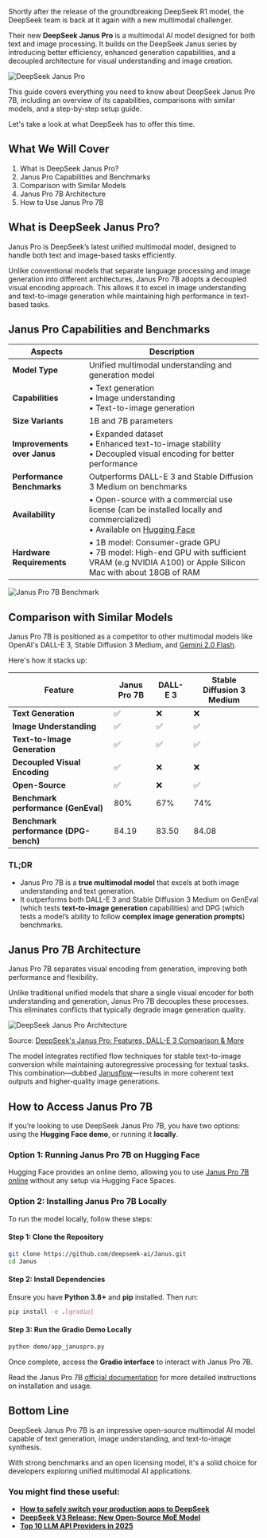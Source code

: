 Shortly after the release of the groundbreaking DeepSeek R1 model, the DeepSeek team is back at it again with a new multimodal challenger.

Their new **DeepSeek Janus Pro** is a multimodal AI model designed for both text and image processing. It builds on the DeepSeek Janus series by introducing better efficiency, enhanced generation capabilities, and a decoupled architecture for visual understanding and image creation.

![DeepSeek Janus Pro](/static/blog/deepseek-janus-pro/janus-pro-7b-cover.webp)

This guide covers everything you need to know about DeepSeek Janus Pro 7B, including an overview of its capabilities, comparisons with similar models, and a step-by-step setup guide.

Let's take a look at what DeepSeek has to offer this time.

## What We Will Cover

1. What is DeepSeek Janus Pro?
2. Janus Pro Capabilities and Benchmarks
3. Comparison with Similar Models
4. Janus Pro 7B Architecture
5. How to Use Janus Pro 7B

## What is DeepSeek Janus Pro?

Janus Pro is DeepSeek’s latest unified multimodal model, designed to handle both text and image-based tasks efficiently.

Unlike conventional models that separate language processing and image generation into different architectures, Janus Pro 7B adopts a decoupled visual encoding approach. This allows it to excel in image understanding and text-to-image generation while maintaining high performance in text-based tasks.

## Janus Pro Capabilities and Benchmarks

| Aspects                     | Description                                                                                                                                                                                                                   |
| --------------------------- | ----------------------------------------------------------------------------------------------------------------------------------------------------------------------------------------------------------------------------- |
| **Model Type**              | Unified multimodal understanding and generation model                                                                                                                                                                         |
| **Capabilities**            | • Text generation<br/>• Image understanding<br/>• Text-to-image generation                                                                                                                                                    |
| **Size Variants**           | 1B and 7B parameters                                                                                                                                                                                                          |
| **Improvements over Janus** | • Expanded dataset<br/>• Enhanced text-to-image stability<br/>• Decoupled visual encoding for better performance                                                                                                              |
| **Performance Benchmarks**  | Outperforms DALL-E 3 and Stable Diffusion 3 Medium on benchmarks                                                                                                                                                              |
| **Availability**            | • Open-source with a commercial use license (can be installed locally and commercialized)<br/>• Available on <a href="https://huggingface.co/spaces/deepseek-ai/Janus-Pro-7B" target="_blank" rel="noopener">Hugging Face</a> |
| **Hardware Requirements**   | • 1B model: Consumer-grade GPU<br/>• 7B model: High-end GPU with sufficient VRAM (e.g NVIDIA A100) or Apple Silicon Mac with about 18GB of RAM                                                                                |

![Janus Pro 7B Benchmark](/static/blog/deepseek-janus-pro/janus-pro-7b-benchmark.webp)

## Comparison with Similar Models

Janus Pro 7B is positioned as a competitor to other multimodal models like OpenAI's DALL-E 3, Stable Diffusion 3 Medium, and <a href="https://www.helicone.ai/blog/gemini-2.0-flash" target="_blank" rel="noopener">Gemini 2.0 Flash</a>.

Here's how it stacks up:

| Feature                               | Janus Pro 7B | DALL-E 3 | Stable Diffusion 3 Medium |
| ------------------------------------- | ------------ | -------- | ------------------------- |
| **Text Generation**                   | ✅           | ❌       | ❌                        |
| **Image Understanding**               | ✅           | ✅       | ✅                        |
| **Text-to-Image Generation**          | ✅           | ✅       | ✅                        |
| **Decoupled Visual Encoding**         | ✅           | ❌       | ❌                        |
| **Open-Source**                       | ✅           | ❌       | ✅                        |
| **Benchmark performance (GenEval)**   | 80%          | 67%      | 74%                       |
| **Benchmark performance (DPG-bench)** | 84.19        | 83.50    | 84.08                     |

### TL;DR

- Janus Pro 7B is a **true multimodal model** that excels at both image understanding and text generation.
- It outperforms both DALL-E 3 and Stable Diffusion 3 Medium on GenEval (which tests **text-to-image generation** capabilities) and DPG (which tests a model’s ability to follow **complex image generation prompts**) benchmarks.

## Janus Pro 7B Architecture

Janus Pro 7B separates visual encoding from generation, improving both performance and flexibility.

Unlike traditional unified models that share a single visual encoder for both understanding and generation, Janus Pro 7B decouples these processes. This eliminates conflicts that typically degrade image generation quality.

![DeepSeek Janus Pro Architecture](/static/blog/deepseek-janus-pro/janus-architecture.webp)

Source: <a href="https://www.datacamp.com/blog/janus-pro" target="_blank" rel="noopener">DeepSeek's Janus Pro: Features, DALL-E 3 Comparison & More</a>

The model integrates rectified flow techniques for stable text-to-image conversion while maintaining autoregressive processing for textual tasks. This combination—dubbed <a href="https://arxiv.org/html/2411.07975" target="_blank" rel="noopener">Janusflow</a>—results in more coherent text outputs and higher-quality image generations.

## How to Access Janus Pro 7B

If you’re looking to use DeepSeek Janus Pro 7B, you have two options: using the **Hugging Face demo**, or running it **locally**.

### Option 1: Running Janus Pro 7B on Hugging Face

Hugging Face provides an online demo, allowing you to use <a href="https://huggingface.co/spaces/deepseek-ai/Janus-Pro-7B" target="_blank" rel="noopener">Janus Pro 7B online</a> without any setup via Hugging Face Spaces.

### Option 2: Installing Janus Pro 7B Locally

To run the model locally, follow these steps:

#### Step 1: Clone the Repository

```sh
git clone https://github.com/deepseek-ai/Janus.git
cd Janus
```

#### Step 2: Install Dependencies

Ensure you have **Python 3.8+** and **pip** installed. Then run:

```sh
pip install -e .[gradio]
```

#### Step 3: Run the Gradio Demo Locally

```sh
python demo/app_januspro.py
```

Once complete, access the **Gradio interface** to interact with Janus Pro 7B.

Read the Janus Pro 7B <a href="https://github.com/deepseek-ai/Janus/blob/main/README.md" target="_blank" rel="noopener">official documentation</a> for more detailed instructions on installation and usage.

<CallToAction
  title="Switch to DeepSeek Models with Helicone ⚡️"
  description="Helicone can help you test DeepSeek's performance on your live apps with 0 downtime. Switch and save costs today."
  primaryButtonText="Try Helicone for Free"
  primaryButtonLink="https://helicone.ai/"
  secondaryButtonText="Contact Us"
  secondaryButtonLink="https://helicone.ai/contact"
/>

## Bottom Line

DeepSeek Janus Pro 7B is an impressive open-source multimodal AI model capable of text generation, image understanding, and text-to-image synthesis.

With strong benchmarks and an open licensing model, it's a solid choice for developers exploring unified multimodal AI applications.

### You might find these useful:

- **<a href="https://www.helicone.ai/blog/switch-to-deepseek" target="_blank" rel="noopener">How to safely switch your production apps to DeepSeek</a>**
- **<a href="https://www.helicone.ai/blog/deepseek-v3" target="_blank" rel="noopener">DeepSeek V3 Release: New Open-Source MoE Model</a>**
- **<a href="https://www.helicone.ai/blog/llm-api-providers" target="_blank" rel="noopener">Top 10 LLM API Providers in 2025</a>**

<Questions />
